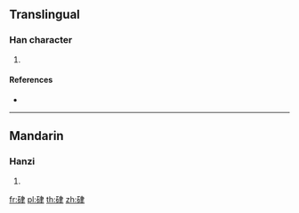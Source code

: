 {{character info/new}}
==Translingual==

===Han character===
{{Han char|rn=112|rad=石|as=06|sn=11|four=15607|canj=MRLQ}}

# {{defn|Han|sort=石06}}

====References====
* {{Han ref|kx=0829.560|dkj=24167|dj=1245.020|hdz=42431.050|uh=7849|ud=30793|bh=D6B5|bd=54965}}

----

==Mandarin==

===Hanzi===
{{cmn-hanzi|pin=[[lù]] ([[lu4]])|wg=lu<sup>4</sup>}}

# {{defn|lang=cmn|sort=石06}}

[[fr:硉]]
[[pl:硉]]
[[th:硉]]
[[zh:硉]]